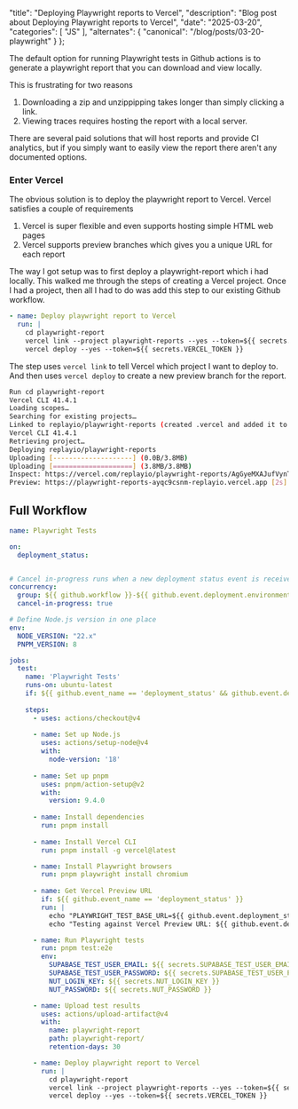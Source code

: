  "title": "Deploying Playwright reports to Vercel",
  "description": "Blog post about Deploying Playwright reports to Vercel",
  "date": "2025-03-20",
  "categories": [
    "JS"
  ],
  "alternates": {
    "canonical": "/blog/posts/03-20-playwright"
  }
};

The default option for running Playwright tests in Github actions is to generate a playwright report that you can download and view locally. 



This is frustrating for two reasons 

1. Downloading a zip and unzippipping takes longer than simply clicking a link.
2. Viewing traces requires hosting the report with a local server.

There are several paid solutions that will host reports and provide CI analytics, but if you simply want to easily view the report there aren't any documented options.



### Enter Vercel

The obvious solution is to deploy the playwright report to Vercel. Vercel satisfies a couple of requirements

1. Vercel is super flexible and even supports hosting simple HTML web pages
2. Vercel supports preview branches which gives you a unique URL for each report



The way I got setup was to first deploy a playwright-report which i had locally. This walked me through the steps of creating a Vercel project. Once I had a project, then all I had to do was add this step to our existing Github workflow.

```yaml
- name: Deploy playwright report to Vercel
  run: |
    cd playwright-report
    vercel link --project playwright-reports --yes --token=${{ secrets.VERCEL_TOKEN }}
    vercel deploy --yes --token=${{ secrets.VERCEL_TOKEN }}
```



The step uses `vercel link` to tell Vercel which project I want to deploy to. And then uses `vercel deploy` to create a new preview branch for the report.



```bash
Run cd playwright-report
Vercel CLI 41.4.1
Loading scopes…
Searching for existing projects…
Linked to replayio/playwright-reports (created .vercel and added it to .gitignore)
Vercel CLI 41.4.1
Retrieving project…
Deploying replayio/playwright-reports
Uploading [--------------------] (0.0B/3.8MB)
Uploading [====================] (3.8MB/3.8MB)
Inspect: https://vercel.com/replayio/playwright-reports/AgGyeMXAJufVynTTePQW9DSZpCy6 
Preview: https://playwright-reports-ayqc9csnm-replayio.vercel.app [2s]

```



## Full Workflow

```yaml
name: Playwright Tests

on:
  deployment_status:


# Cancel in-progress runs when a new deployment status event is received
concurrency:
  group: ${{ github.workflow }}-${{ github.event.deployment.environment || github.ref }}
  cancel-in-progress: true

# Define Node.js version in one place
env:
  NODE_VERSION: "22.x"
  PNPM_VERSION: 8

jobs:
  test:
    name: 'Playwright Tests'
    runs-on: ubuntu-latest
    if: ${{ github.event_name == 'deployment_status' && github.event.deployment_status.state == 'success' }}
    
    steps:
      - uses: actions/checkout@v4
      
      - name: Set up Node.js
        uses: actions/setup-node@v4
        with:
          node-version: '18'
          
      - name: Set up pnpm
        uses: pnpm/action-setup@v2
        with:
          version: 9.4.0
          
      - name: Install dependencies
        run: pnpm install 
      
      - name: Install Vercel CLI
        run: pnpm install -g vercel@latest

      - name: Install Playwright browsers
        run: pnpm playwright install chromium
      
      - name: Get Vercel Preview URL
        if: ${{ github.event_name == 'deployment_status' }}
        run: |
          echo "PLAYWRIGHT_TEST_BASE_URL=${{ github.event.deployment_status.target_url }}" >> $GITHUB_ENV
          echo "Testing against Vercel Preview URL: ${{ github.event.deployment_status.target_url }}"

      - name: Run Playwright tests 
        run: pnpm test:e2e
        env:
          SUPABASE_TEST_USER_EMAIL: ${{ secrets.SUPABASE_TEST_USER_EMAIL }}
          SUPABASE_TEST_USER_PASSWORD: ${{ secrets.SUPABASE_TEST_USER_PASSWORD }}
          NUT_LOGIN_KEY: ${{ secrets.NUT_LOGIN_KEY }}
          NUT_PASSWORD: ${{ secrets.NUT_PASSWORD }}

      - name: Upload test results
        uses: actions/upload-artifact@v4
        with:
          name: playwright-report
          path: playwright-report/
          retention-days: 30

      - name: Deploy playwright report to Vercel
        run: |
          cd playwright-report
          vercel link --project playwright-reports --yes --token=${{ secrets.VERCEL_TOKEN }}
          vercel deploy --yes --token=${{ secrets.VERCEL_TOKEN }}



```